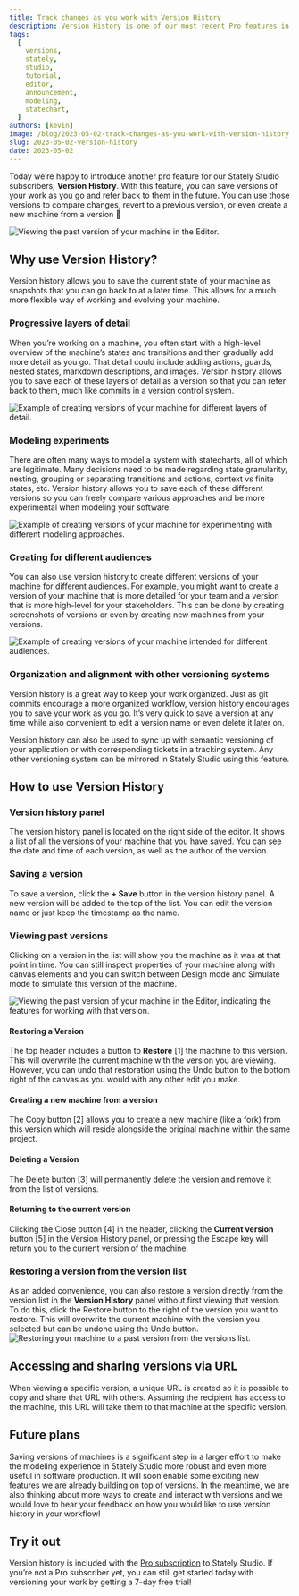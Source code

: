 ```yaml
---
title: Track changes as you work with Version History
description: Version History is one of our most recent Pro features in Stately Studio. You can track changes to your work as you go.
tags:
  [
    versions,
    stately,
    studio,
    tutorial,
    editor,
    announcement,
    modeling,
    statechart,
  ]
authors: [kevin]
image: /blog/2023-05-02-track-changes-as-you-work-with-version-history.png
slug: 2023-05-02-version-history
date: 2023-05-02
---
```


Today we’re happy to introduce another pro feature for our Stately Studio subscribers; **Version History**. With this feature, you can save versions of your work as you go and refer back to them in the future. <!--truncate-->You can use those versions to compare changes, revert to a previous version, or even create a new machine from a version 🎉

![Viewing the past version of your machine in the Editor.](2023-05-02-example-version-view-plain.png)

## Why use Version History?

Version history allows you to save the current state of your machine as snapshots that you can go back to at a later time. This allows for a much more flexible way of working and evolving your machine.

### Progressive layers of detail

When you’re working on a machine, you often start with a high-level overview of the machine’s states and transitions and then gradually add more detail as you go. That detail could include adding actions, guards, nested states, markdown descriptions, and images. Version history allows you to save each of these layers of detail as a version so that you can refer back to them, much like commits in a version control system.

![Example of creating versions of your machine for different layers of detail.](2023-05-02-example-why-layers-of-detail.png)

### Modeling experiments

There are often many ways to model a system with statecharts, all of which are legitimate. Many decisions need to be made regarding state granularity, nesting, grouping or separating transitions and actions, context vs finite states, etc. Version history allows you to save each of these different versions so you can freely compare various approaches and be more experimental when modeling your software.

![Example of creating versions of your machine for experimenting with different modeling approaches.](2023-05-02-example-why-modeling-experiments.png)

### Creating for different audiences

You can also use version history to create different versions of your machine for different audiences. For example, you might want to create a version of your machine that is more detailed for your team and a version that is more high-level for your stakeholders. This can be done by creating screenshots of versions or even by creating new machines from your versions.

![Example of creating versions of your machine intended for different audiences.](2023-05-02-example-why-audiences.png)

### Organization and alignment with other versioning systems

Version history is a great way to keep your work organized. Just as git commits encourage a more organized workflow, version history encourages you to save your work as you go. It’s very quick to save a version at any time while also convenient to edit a version name or even delete it later on.

Version history can also be used to sync up with semantic versioning of your application or with corresponding tickets in a tracking system. Any other versioning system can be mirrored in Stately Studio using this feature.

## How to use Version History

### Version history panel

The version history panel is located on the right side of the editor. It shows a list of all the versions of your machine that you have saved. You can see the date and time of each version, as well as the author of the version.

### Saving a version

To save a version, click the **+ Save** button in the version history panel. A new version will be added to the top of the list. You can edit the version name or just keep the timestamp as the name.

### Viewing past versions

Clicking on a version in the list will show you the machine as it was at that point in time. You can still inspect properties of your machine along with canvas elements and you can switch between Design mode and Simulate mode to simulate this version of the machine.

![Viewing the past version of your machine in the Editor, indicating the features for working with that version.](2023-05-02-example-version-view-explained.png)

#### Restoring a Version

The top header includes a button to **Restore** [1] the machine to this version. This will overwrite the current machine with the version you are viewing. However, you can undo that restoration using the Undo button to the bottom right of the canvas as you would with any other edit you make.

#### Creating a new machine from a version

The Copy button [2] allows you to create a new machine (like a fork) from this version which will reside alongside the original machine within the same project.

#### Deleting a Version

The Delete button [3] will permanently delete the version and remove it from the list of versions.

#### Returning to the current version

Clicking the Close button [4] in the header, clicking the **Current version** button [5] in the Version History panel, or pressing the Escape key will return you to the current version of the machine.

### Restoring a version from the version list

As an added convenience, you can also restore a version directly from the version list in the **Version History** panel without first viewing that version. To do this, click the Restore button to the right of the version you want to restore. This will overwrite the current machine with the version you selected but can be undone using the Undo button.
![Restoring your machine to a past version from the versions list.](2023-05-02-example-restore-from-version-list.png)

## Accessing and sharing versions via URL

When viewing a specific version, a unique URL is created so it is possible to copy and share that URL with others. Assuming the recipient has access to the machine, this URL will take them to that machine at the specific version.

## Future plans

Saving versions of machines is a significant step in a larger effort to make the modeling experience in Stately Studio more robust and even more useful in software production. It will soon enable some exciting new features we are already building on top of versions. In the meantime, we are also thinking about more ways to create and interact with versions and we would love to hear your feedback on how you would like to use version history in your workflow!

## Try it out

Version history is included with the [Pro subscription](https://stately.ai/pricing) to Stately Studio. If you’re not a Pro subscriber yet, you can still get started today with versioning your work by getting a 7-day free trial!
